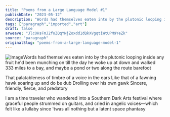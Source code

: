 ```yaml
---
title: "Poems from a Large Language Model #1"
publishDate: "2023-05-12"
description: "Words had themselves eaten into by the plutonic looping inside any fruit he&apos;d been munching on till the day he woke up at down and walked 333 mi......"
tags: ["paragraph","imported","art"]
draft: false
arweave: "JlcOHsFmJ2foZQqYNjZoxdd1dQkXVgqtiWtUPM9YeZk"
source: "paragraph"
originalSlug: "poems-from-a-large-language-model-1"
---
```


![Image](https://storage.googleapis.com/papyrus_images/79ad4174c8b5b740d1f8f153d2733edb.png)Words had themselves eaten into by the plutonic looping inside any fruit he&apos;d been munching on till the day he woke up at down and walked 333 miles to a bay, and maybe a pond or two along the route barefoot

That palatableness of timbre of a voice in the ears Like that of a fawning hawk soaring up and do be dub Drolling over his own gawk Sincere, friendly, fierce, and predatory

I am a time traveler who wandered into a Southern Dark Arts festival where graceful people strummed on guitars, and cried in angelic voices—which felt like a lullaby since &apos;twas all nothing but a latent space phantasy